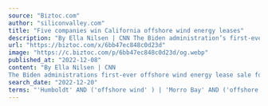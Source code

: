 ```yaml
---
source: "Biztoc.com"
author: "siliconvalley.com"
title: "Five companies win California offshore wind energy leases"
description: "By Ella Nilsen | CNN The Biden administration’s first-ever offshore wind energy lease sale for federal waters off the West Coast generated more than $750 million, as energy companies competed for five areas that could eventually be home to massive floating wi…"
url: "https://biztoc.com/x/6bb47ec848c0d23d"
image: "https://c.biztoc.com/p/6bb47ec848c0d23d/og.webp"
published_at: "2022-12-08"
content: "By Ella Nilsen | CNN
The Biden administrations first-ever offshore wind energy lease sale for federal waters off the West Coast generated more than $750 million, as energy companies competed for fiv… [+1023 chars]"
search_date: "2022-12-20"
terms: "'Humboldt' AND ('offshore wind' ) | 'Morro Bay' AND ('offshore wind' )"
---
```


